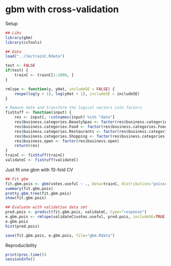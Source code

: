 gbm with cross-validation
=======================

Setup
```r
## Libs
library(gbm)
library(cvTools)

## Data
load("../lm/trainC.Rdata")

test <- FALSE
if(test) {
	trainC <- trainC[1:1000, ]
}

rmlspe <- function(y, yHat, includeSE = FALSE) {
	rmspe(log(y + 1), log(yHat + 1), includeSE = includeSE)
}

# Remove date and transform the logical vectors into factors
fixStuff <- function(input) {
	res <- input[, !colnames(input) %in% "date"]
	res$business.categories.BeautySpas <- factor(res$business.categories.BeautySpas)
	res$business.categories.Food <- factor(res$business.categories.Food)
	res$business.categories.Restaurants <- factor(res$business.categories.Restaurants)
	res$business.categories.Shopping <- factor(res$business.categories.Shopping)
	res$business.open <- factor(res$business.open)
	return(res)
}
trainC <- fixStuff(trainC)
validateC <- fixStuff(validateC)
```


Just fit one gbm with 10-fold CV
```r

## Fit gbm
fit.gbm.pois <- gbm(votes.useful ~ ., data=trainC, distribution="poisson", cv.folds=10)
summary(fit.gbm.pois)
pretty.gbm.tree(fit.gbm.pois)
show(fit.gbm.pois)

## Evaluate with validation data set
pred.pois <- predict(fit.gbm.pois, validateC, type="response")
e.gbm.pois <- rmlspe(validateC$votes.useful, pred.pois, includeSE=TRUE)
e.gbm.pois
hist(pred.pois)

save(fit.gbm.pois, e.gbm.pois, file="gbm.Rdata")
```

Reproducibility
```r
print(proc.time())
sessionInfo()
```
